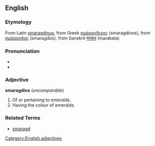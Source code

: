 ==English==
[[Category:English adjectives]]
===Etymology===
From Latin [[smaragdinus]], from Greek [[σμάραγδινος]] (smaragdinos), from [[σμάραγδος]] (smaragdos), from Sanskrit [[मरकत]] (marakata)

===Pronunciation===
*{{IPA|/sməˈræɡdiːn/}}
*{{SAMPA|/sm@"r{gdi:n/}}

===Adjective===
'''smaragdine''' (''uncomparable'')
#Of or pertaining to emeralds.
#Having the colour of emeralds.

===Related Terms===
*[[smaragd]]